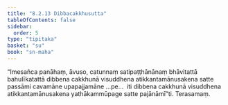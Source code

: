 ```yaml
---
title: "8.2.13 Dibbacakkhusutta"
tableOfContents: false
sidebar:
  order: 5
type: "tipitaka"
basket: "su"
book: "sn-maha"
---
```



<DynamicBreadcrumb />

<Division number="921" book="sn-maha">

<Paragraph number="1617" book="sn-maha">
“Imesañca panāhaṃ, āvuso, catunnaṃ satipaṭṭhānānaṃ bhāvitattā bahulīkatattā dibbena cakkhunā visuddhena atikkantamānusakena satte passāmi cavamāne upapajjamāne …pe…  iti dibbena cakkhunā visuddhena atikkantamānusakena yathākammūpage satte pajānāmī”ti.

</Paragraph>
</Division>

<Paragraph number="1618" type="center" book="sn-maha">
Terasamaṃ.
</Paragraph>